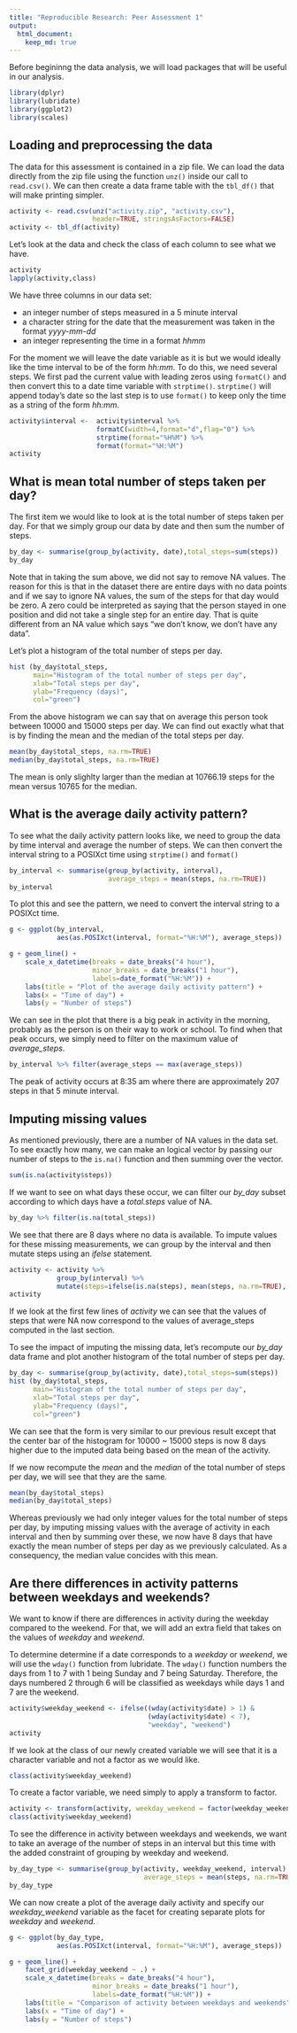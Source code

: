 ```yaml
---
title: "Reproducible Research: Peer Assessment 1"
output: 
  html_document:
    keep_md: true
---
```


Before begininng the data analysis, we will load packages that will be useful 
in our analysis. 

```r
library(dplyr)
library(lubridate)
library(ggplot2)
library(scales)
```

## Loading and preprocessing the data

The data for this assessment is contained in a zip file.  We can load the
data directly from the zip file using the function <code>unz()</code> inside 
our call to <code>read.csv()</code>.  We can then create a data frame table 
with the <code>tbl_df()</code> that will make printing simpler.

```r
activity <- read.csv(unz("activity.zip", "activity.csv"),
                     header=TRUE, stringsAsFactors=FALSE)
activity <- tbl_df(activity)
```

Let's look at the data and check the class of each column to see what we have.

```r
activity
lapply(activity,class)
```

We have three columns in our data set: 

- an integer number of steps measured in a 5 minute interval
- a character string for the date that the measurement was taken
in the format *yyyy-mm-dd*
- an integer representing the time in a format *hhmm*

For the moment we will leave the date variable as it is but we 
would ideally like the time interval to be of the form *hh:mm*.
To do this, we need several steps. We first pad the current value with 
leading zeros using <code>formatC()</code> and then convert this to a
date time variable with <code>strptime()</code>. <code>strptime()</code>
will append today's date so the last step is to use <code>format()</code> 
to keep only the time as a string of the form *hh:mm*.

```r
activity$interval <-  activity$interval %>% 
                      formatC(width=4,format="d",flag="0") %>%
                      strptime(format="%H%M") %>% 
                      format(format="%H:%M")
activity
```

## What is mean total number of steps taken per day?

The first item we would like to look at is the total number of steps
taken per day.  For that we simply group our data by date and then
sum the number of steps.

```r
by_day <- summarise(group_by(activity, date),total_steps=sum(steps))
by_day
```

Note that in taking the sum above, we did not say to remove NA values. The 
reason for this is that in the dataset there are entire days with no data
points and if we say to ignore NA values, the sum of the steps for that day
would be zero. A zero could be interpreted as saying that the person stayed 
in one position and did not take a single step for an entire day.  That is 
quite different from an NA value which says "we don't know, we don't have
any data".

Let's plot a histogram of the total number of steps per day.  

```r
hist (by_day$total_steps, 
      main="Histogram of the total number of steps per day",
      xlab="Total steps per day",
      ylab="Frequency (days)",
      col="green")
```

From the above histogram we can say that on average this person took
between 10000 and 15000 steps per day. We can find out exactly what 
that is by finding the mean and the median of the total steps per day.

```r
mean(by_day$total_steps, na.rm=TRUE)
median(by_day$total_steps, na.rm=TRUE)
```

The mean is only slighlty larger than the median at 10766.19 steps for the
mean versus 10765 for the median.

## What is the average daily activity pattern?

To see what the daily activity pattern looks like, we need to
group the data by time interval and average the number of steps.
We can then convert the interval string to a POSIXct time using 
<code>strptime()</code> and <code>format()</code>

```r
by_interval <- summarise(group_by(activity, interval),
                         average_steps = mean(steps, na.rm=TRUE))
by_interval
```

To plot this and see the pattern, we need to convert the interval
string to a POSIXct time.

```r
g <- ggplot(by_interval, 
            aes(as.POSIXct(interval, format="%H:%M"), average_steps))

g + geom_line() +
    scale_x_datetime(breaks = date_breaks("4 hour"),
                     minor_breaks = date_breaks("1 hour"),
                     labels=date_format("%H:%M")) +
    labs(title = "Plot of the average daily activity pattern") +
    labs(x = "Time of day") +
    labs(y = "Number of steps")
```

We can see in the plot that there is a big peak in activity in the morning,
probably as the person is on their way to work or school.  To find when that
peak occurs, we simply need to filter on the maximum value of *average_steps*.

```r
by_interval %>% filter(average_steps == max(average_steps))
```

The peak of activity occurs at 8:35 am where there are approximately 207 steps
in that 5 minute interval.


## Imputing missing values

As mentioned previously, there are a number of NA values in the data set.
To see exactly how many, we can make an logical vector by passing our number
of steps to the <code>is.na()</code> function and then summing over the
vector.

```r
sum(is.na(activity$steps))
```

If we want to see on what days these occur, we can filter our *by_day*
subset according to which days have a *total.steps* value of NA.

```r
by_day %>% filter(is.na(total_steps))
```

We see that there are 8 days where no data is available.  To impute 
values for these missing measurements, we can group by the interval
and then mutate steps using an *ifelse* statement.

```r
activity <- activity %>% 
            group_by(interval) %>% 
            mutate(steps=ifelse(is.na(steps), mean(steps, na.rm=TRUE), steps))
activity
```

If we look at the first few lines of *activity* we can see that the values of
steps that were NA now correspond to the values of average_steps computed in
the last section.

To see the impact of imputing the missing data, let's recompute our *by_day*
data frame and plot another histogram of the total number of steps per day.

```r
by_day <- summarise(group_by(activity, date),total_steps=sum(steps))
hist (by_day$total_steps, 
      main="Histogram of the total number of steps per day",
      xlab="Total steps per day",
      ylab="Frequency (days)",
      col="green")
```

We can see that the form is very similar to our previous result except that
the center bar of the histogram for 10000 ~ 15000 steps is now 8 days higher 
due to the imputed data being based on the mean of the activity. 

If we now recompute the *mean* and the *median* of the total number of steps per 
day, we will see that they are the same.

```r
mean(by_day$total_steps)
median(by_day$total_steps)
```

Whereas previously we had only integer values for the total number of steps 
per day, by imputing missing values with the average of activity in each 
interval and then by summing over these, we now have 8 days that have 
exactly the mean number of steps per day as we previously calculated.
As a consequency, the median value concides with this mean.


## Are there differences in activity patterns between weekdays and weekends?

We want to know if there are differences in activity during the weekday 
compared to the weekend.  For that, we will add an extra field that takes
on the values of *weekday* and *weekend*. 

To determine determine if a date corresponds to a *weekday* or *weekend*, 
we will use the <code>wday()</code> function from lubridate.  The 
<code>wday()</code> function numbers the days from 1 to 7 with 1 being
Sunday and 7 being Saturday. Therefore, the days numbered 2 through 6 will
be classified as weekdays while days 1 and 7 are the weekend.

```r
activity$weekday_weekend <- ifelse((wday(activity$date) > 1) &
                                   (wday(activity$date) < 7), 
                                   "weekday", "weekend")
activity
```

If we look at the class of our newly created variable we will see that it
is a character variable and not a factor as we would like.

```r
class(activity$weekday_weekend)
```

To create a factor variable, we need simply to apply a transform to factor.

```r
activity <- transform(activity, weekday_weekend = factor(weekday_weekend))
class(activity$weekday_weekend)
```

To see the difference in activity between weekdays and weekends, we want 
to take an average of the number of steps in an interval but this time 
with the added constraint of grouping by weekday and weekend.

```r
by_day_type <- summarise(group_by(activity, weekday_weekend, interval),
                                  average_steps = mean(steps, na.rm=TRUE))
by_day_type
```

We can now create a plot of the average daily activity and specify our
*weekday_weekend* variable as the facet for creating separate plots for
*weekday* and *weekend*.

```r
g <- ggplot(by_day_type, 
            aes(as.POSIXct(interval, format="%H:%M"), average_steps))

g + geom_line() +
    facet_grid(weekday_weekend ~ .) + 
    scale_x_datetime(breaks = date_breaks("4 hour"),
                     minor_breaks = date_breaks("1 hour"),
                     labels=date_format("%H:%M")) +
    labs(title = "Comparison of activity between weekdays and weekends") +
    labs(x = "Time of day") +
    labs(y = "Number of steps")    
```